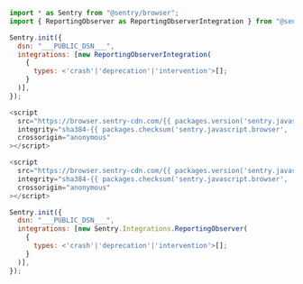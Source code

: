 ```javascript {tabTitle: JavaScript}
import * as Sentry from "@sentry/browser";
import { ReportingObserver as ReportingObserverIntegration } from "@sentry/integrations";

Sentry.init({
  dsn: "___PUBLIC_DSN___",
  integrations: [new ReportingObserverIntegration(
    {
      types: <'crash'|'deprecation'|'intervention'>[];
    }
  )],
});
```

```javascript {tabTitle: CDN}
<script
  src="https://browser.sentry-cdn.com/{{ packages.version('sentry.javascript.browser') }}/bundle.min.js"
  integrity="sha384-{{ packages.checksum('sentry.javascript.browser', 'bundle.min.js', 'sha384-base64') }}"
  crossorigin="anonymous"
></script>

<script
  src="https://browser.sentry-cdn.com/{{ packages.version('sentry.javascript.browser') }}/reportingobserver.min.js"
  integrity="sha384-{{ packages.checksum('sentry.javascript.browser', 'reportingobserver.min.js', 'sha384-base64') }}"
  crossorigin="anonymous"
></script>

Sentry.init({
  dsn: "___PUBLIC_DSN___",
  integrations: [new Sentry.Integrations.ReportingObserver(
    {
      types: <'crash'|'deprecation'|'intervention'>[];
    }
  )],
});
```
